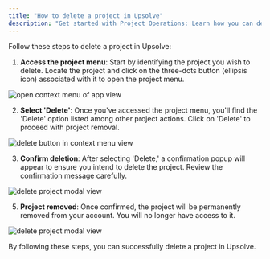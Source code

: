 ```yaml
---
title: "How to delete a project in Upsolve"
description: "Get started with Project Operations: Learn how you can delete a project in Upsolve."
---
```


Follow these steps to delete a project in Upsolve:

1. **Access the project menu**: Start by identifying the project you wish to delete. Locate the project and click on the three-dots button (ellipsis icon) associated with it to open the project menu.

<img
  src="https://cdn.peaka.com/project-operations/click-3-dot.png"
  alt="open context menu of app view"
/>

2. **Select 'Delete'**: Once you've accessed the project menu, you'll find the 'Delete' option listed among other project actions. Click on 'Delete' to proceed with project removal.

<img
  src="https://cdn.peaka.com/project-operations/delete-app-1.png"
  alt="delete button in context menu view"
/>

3. **Confirm deletion**: After selecting 'Delete,' a confirmation popup will appear to ensure you intend to delete the project. Review the confirmation message carefully.

<img
  src="https://cdn.peaka.com/project-operations/delete-app-2.png"
  alt="delete project modal view"
/>

5. **Project removed**: Once confirmed, the project will be permanently removed from your account. You will no longer have access to it.

<img
  src="https://cdn.peaka.com/project-operations/delete-app-3.png"
  alt="delete project modal view"
/>

By following these steps, you can successfully delete a project in Upsolve.
